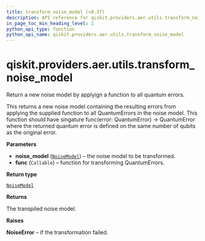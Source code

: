 ```yaml
---
title: transform_noise_model (v0.37)
description: API reference for qiskit.providers.aer.utils.transform_noise_model in qiskit v0.37
in_page_toc_min_heading_level: 1
python_api_type: function
python_api_name: qiskit.providers.aer.utils.transform_noise_model
---
```


<span id="qiskit-providers-aer-utils-transform-noise-model" />

# qiskit.providers.aer.utils.transform\_noise\_model

<Function id="qiskit.providers.aer.utils.transform_noise_model" isDedicatedPage={true} github="https://github.com/qiskit/qiskit-aer/tree/stable/0.10/qiskit/providers/aer/utils/noise_transformation.py" signature="transform_noise_model(noise_model, func)">
  Return a new noise model by applyign a function to all quantum errors.

  This returns a new noise model containing the resulting errors from applying the supplied function to all QuantumErrors in the noise model. This function should have singature func(error: QuantumError) -> QuantumError where the returned quantum error is defined on the same number of qubits as the original error.

  **Parameters**

  *   **noise\_model** ([`NoiseModel`](qiskit.providers.aer.noise.NoiseModel "qiskit.providers.aer.noise.noise_model.NoiseModel")) – the noise model to be transformed.
  *   **func** (`Callable`) – function for transforming QuantumErrors.

  **Return type**

  [`NoiseModel`](qiskit.providers.aer.noise.NoiseModel "qiskit.providers.aer.noise.noise_model.NoiseModel")

  **Returns**

  The transpiled noise model.

  **Raises**

  **NoiseError** – if the transformation failed.
</Function>

